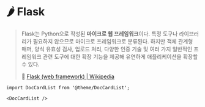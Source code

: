 # 🌶️ Flask

> Flask는 Python으로 작성된 **마이크로 웹 프레임워크**이다. 특정 도구나 라이브러리가 필요하지 않으므로 마이크로 프레임워크로 분류된다. 하지만 객체 관계형 매퍼, 양식 유효성 검사, 업로드 처리, 다양한 인증 기술 및 여러 가지 일반적인 프레임워크 관련 도구에 대한 확장 기능을 제공해 유연하게 애플리케이션을 확장할 수 있다.
>
> 🔗 [Flask (web framework) | Wikipedia](<https://en.wikipedia.org/wiki/Flask_(web_framework)>)

```mdx-code-block
import DocCardList from '@theme/DocCardList';

<DocCardList />
```
